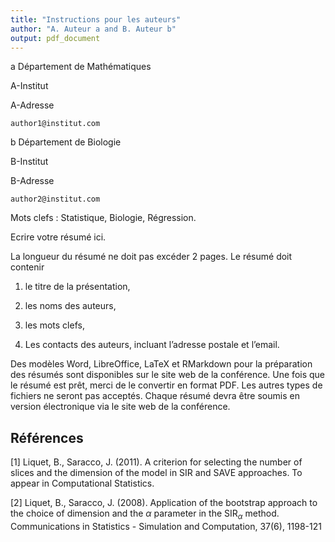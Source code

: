 ```yaml
---
title: "Instructions pour les auteurs"
author: "A. Auteur a and B. Auteur b"
output: pdf_document
---
```


a Département de Mathématiques

A-Institut

A-Adresse

```author1@institut.com```

b Département de Biologie

B-Institut

B-Adresse

```author2@institut.com```

Mots clefs : Statistique, Biologie, Régression.


Ecrire votre résumé ici.

La longueur du résumé ne doit pas excéder 2 pages. Le résumé doit contenir

1. le titre de la présentation,

2. les noms des auteurs,

3. les mots clefs,

4. Les contacts des auteurs, incluant l’adresse postale et l’email.

Des modèles Word, LibreOffice, LaTeX et RMarkdown pour la préparation des résumés sont disponibles sur le site web de la conférence. Une fois que le résumé est prêt, merci de le convertir en format PDF. Les autres types de fichiers ne seront pas acceptés. Chaque résumé devra être soumis en version électronique via le site web de la conférence.

## Références
[1] Liquet, B., Saracco, J. (2011). A criterion for selecting the number of slices and the dimension of the model in SIR and SAVE approaches. To appear in Computational Statistics.

[2] Liquet, B., Saracco, J. (2008). Application of the bootstrap approach to the choice of dimension and the $\alpha$ parameter in the SIR$_\alpha$ method. Communications in Statistics - Simulation and Computation, 37(6), 1198-121
